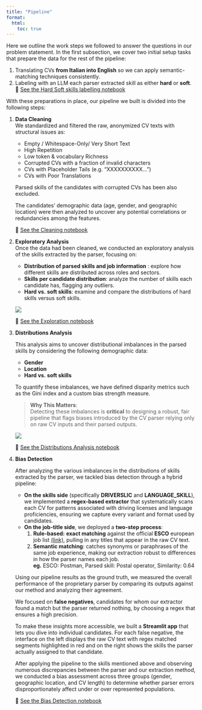 ```yaml
---
title: "Pipeline"
format:
  html:
    toc: true
---
```


Here we outline the work steps we followed to answer the questions in our problem statement. In the first subsection, we cover two initial setup tasks that prepare the data for the rest of the pipeline:

1. Translating CVs **from Italian into English** so we can apply semantic-matching techniques consistently. 
2. Labeling with an LLM each parser extracted skill as either **hard** or **soft**. <br>  🔗 [See the Hard Soft skills labelling notebook](../hiring_cv_bias/hard_soft_skills_labelling/hard_soft_skill_labelling.html)   

With these preparations in place, our pipeline we built is divided into the following steps:

1. **Data Cleaning**  
   We standardized and filtered the raw, anonymized CV texts with structural issues as:
   - Empty / Whitespace-Only/ Very Short Text
   - High Repetition 
   - Low token & vocabulary Richness
   - Corrupted CVs with a fraction of invalid characters
   - CVs with Placeholder Tails (e.g. “XXXXXXXXXX…”)
   - CVs with Poor Translations

   Parsed skills of the candidates with corrupted CVs has been also excluded.

   The candidates’ demographic data (age, gender, and geographic location) were then analyzed to uncover any potential correlations or redundancies among the features.

   🔗 [See the Cleaning notebook](../notebooks/data_cleaning.html)

2. **Exploratory Analysis**  
   Once the data had been cleaned, we conducted an exploratory analysis of the skills extracted by the parser, focusing on:
   - **Distribution of parsed skills and job information** : explore how different skills are distributed across roles and sectors.
   - **Skills per candidate distribution**: analyze the number of skills each candidate has, flagging any outliers.
   - **Hard vs. soft skills**: examine and compare the distributions of hard skills versus soft skills.

   ![](../pages/images/skill_distribution.png){.lightbox style="max-width: 90%;"}


   🔗 [See the Exploration notebook](../notebooks/data_exploration.html)

3. **Distributions Analysis**  

   This analysis aims to uncover distributional imbalances in the parsed skills by considering the following demographic data:
   - **Gender**
   - **Location**
   - **Hard vs. soft skills**

   To quantify these imbalances, we have defined disparity metrics such as the Gini index and a custom bias strength measure.

   >**Why This Matters**: <br>
   > Detecting these imbalances is **critical** to designing a robust, fair pipeline that flags biases introduced by the CV parser relying only on raw CV inputs and their parsed outputs.  
   
   ![](../pages/images/gender_distribution.png){.lighbox} 

   🔗 [See the Distributions Analysis notebook](../notebooks/distributions_analysis.html)

4. **Bias Detection**  

   After analyzing the various imbalances in the distributions of skills extracted by the parser, we tackled bias detection through a hybrid pipeline:

   * **On the skills side** (specifically **DRIVERSLIC** and **LANGUAGE\_SKILL**), we implemented a **regex-based extractor** that systematically scans each CV for patterns associated with driving licenses and language proficiencies, ensuring we capture every variant and format used by candidates.
   * **On the job-title side**, we deployed a **two-step process**:
      1. **Rule-based:** **exact matching** against the official **ESCO** european job list <a href="https://esco.ec.europa.eu/en/about-esco" target="_blank">(link)</a>, pulling in any titles that appear in the raw CV text.
      2. **Semantic matching**: catches synonyms or paraphrases of the same job experience, making our extraction robust to differences in how the parser names each job. <br>
      **eg.**  ESCO: Postman, Parsed skill: Postal operator, Similarity: 0.64
    
   Using our pipeline results as the ground truth, we measured the overall performance of the proprietary parser by comparing its outputs against our method and analyzing their agreement.

   We focused on **false negatives**, candidates for whom our extractor found a match but the parser returned nothing, by choosing a regex that ensures a high precision. 
   
   To make these insights more accessible, we built a **Streamlit app** that lets you dive into individual candidates. For each false negative, the interface on the left displays the raw CV text with regex matched segments highlighted in red and on the right shows the skills the parser actually assigned to that candidate.

   After applying the pipeline to the skills mentioned above and observing numerous discrepancies between the parser and our extraction method, we conducted a bias assessment across three groups (gender, geographic location, and CV length) to determine whether parser errors disproportionately affect under or over represented populations.


   🔗 [See the Bias Detection notebook](../notebooks/bias_detection.html)

